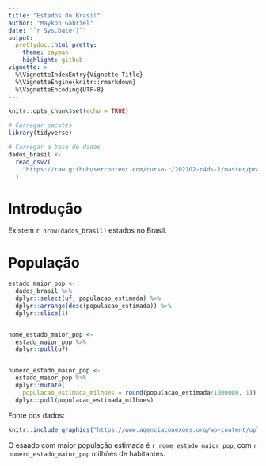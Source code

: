 ```yaml
---
title: "Estados do Brasil"
author: "Maykon Gabriel"
date: "`r Sys.Date()`"
output:
  prettydoc::html_pretty:
    theme: cayman
    highlight: github
vignette: >
  %\VignetteIndexEntry{Vignette Title}
  %\VignetteEngine{knitr::rmarkdown}
  %\VignetteEncoding{UTF-8}
---
```


```r
knitr::opts_chunk$set(echo = TRUE)
```

```r

# Carregar pacotes
library(tidyverse)

# Carregar a base de dados
dados_brasil <-
  read_csv2(
    "https://raw.githubusercontent.com/curso-r/202102-r4ds-1/master/pratica/dados_brasil.csv"
  )

```

# Introdução

Existem `r nrow(dados_brasil)` estados no Brasil.

# População

```r
estado_maior_pop <- 
  dados_brasil %>% 
  dplyr::select(uf, populacao_estimada) %>% 
  dplyr::arrange(desc(populacao_estimada)) %>% 
  dplyr::slice(1)


nome_estado_maior_pop <-
  estado_maior_pop %>% 
  dplyr::pull(uf)


numero_estado_maior_pop <- 
  estado_maior_pop %>% 
  dplyr::mutate(
    populacao_estimada_milhoes = round(populacao_estimada/1000000, 1)) %>% 
  dplyr::pull(populacao_estimada_milhoes)

```

Fonte dos dados:

```r
knitr::include_graphics("https://www.agenciaconexoes.org/wp-content/uploads/2019/07/ibge.jpg")
```

O esaado com maior população estimada é `r nome_estado_maior_pop`, com `r numero_estado_maior_pop` milhões de habitantes.\
